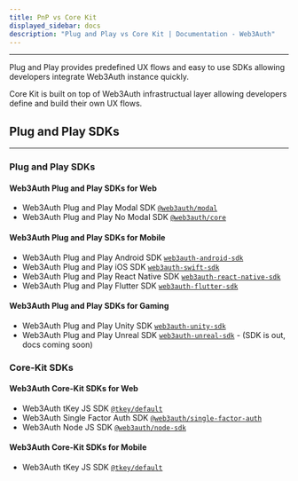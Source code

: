 ```yaml
---
title: PnP vs Core Kit
displayed_sidebar: docs
description: "Plug and Play vs Core Kit | Documentation - Web3Auth"
---
```


---

Plug and Play provides predefined UX flows and easy to use SDKs allowing developers integrate Web3Auth instance quickly.

Core Kit is built on top of Web3Auth infrastructual layer allowing developers define and build their own UX flows.

## Plug and Play SDKs

---

### Plug and Play SDKs

#### Web3Auth Plug and Play SDKs for Web

- Web3Auth Plug and Play Modal SDK [`@web3auth/modal`](/sdk/web/modal/)
- Web3Auth Plug and Play No Modal SDK [`@web3auth/core`](/sdk/web/no-modal)

#### Web3Auth Plug and Play SDKs for Mobile

- Web3Auth Plug and Play Android SDK [`web3auth-android-sdk`](/sdk/android/)
- Web3Auth Plug and Play iOS SDK [`web3auth-swift-sdk`](/sdk/ios/)
- Web3Auth Plug and Play React Native SDK [`web3auth-react-native-sdk`](/sdk/react-native/)
- Web3Auth Plug and Play Flutter SDK [`web3auth-flutter-sdk`](/sdk/flutter/)

#### Web3Auth Plug and Play SDKs for Gaming

- Web3Auth Plug and Play Unity SDK [`web3auth-unity-sdk`](/sdk/unity/)
- Web3Auth Plug and Play Unreal SDK [`web3auth-unreal-sdk`](#) - (SDK is out, docs coming soon)

### Core-Kit SDKs

#### Web3Auth Core-Kit SDKs for Web

- Web3Auth tKey JS SDK [`@tkey/default`](/sdk/tkey/)
- Web3Auth Single Factor Auth SDK [`@web3auth/single-factor-auth`](/sdk/single-factor-auth/)
- Web3Auth Node JS SDK [`@web3auth/node-sdk`](/sdk/node/)

#### Web3Auth Core-Kit SDKs for Mobile

- Web3Auth tKey JS SDK [`@tkey/default`](/sdk/tkey/)
